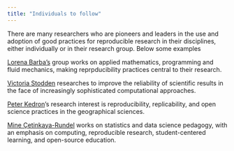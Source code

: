 ```yaml
---
title: "Individuals to follow"
---
```


There are many researchers who are pioneers and leaders in the use and adoption of good practices for reproducible research in their disciplines, either individually or in their research group. Below some examples 


[Lorena Barba's](https://lorenabarba.com/) group works on applied mathematics, programming and fluid mechanics, making  reprpducibility practices central to their research. 

[Victoria Stodden](https://stodden.net/) researches to improve the reliability of scientific results in the face of increasingly sophisticated computational approaches. 

[Peter Kedron](https://peterkedron.com/)'s research interest is reproducibility, replicability, and open science practices in the geographical sciences.

[Mine Çetinkaya-Rundel](https://mine-cr.com/) works on statistics and data science pedagogy, with an emphasis on computing, reproducible research, student-centered learning, and open-source education.





